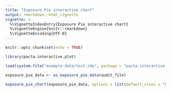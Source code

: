 ```yaml
---
title: "Exposure Pie interactive chart"
output: rmarkdown::html_vignette
vignette: >
  %\VignetteIndexEntry{Exposure Pie interactive chart}
  %\VignetteEngine{knitr::rmarkdown}
  %\VignetteEncoding{UTF-8}
---
```


```r
knitr::opts_chunk$set(echo = TRUE)
```

```r
library(pacta.interactive.plot)

load(system.file("example-data/test.rda", package = "pacta.interactive.plot"))

exposure_pie_data <- as_exposure_pie_data(audit_file)

exposure_pie_chart(exposure_pie_data, options = list(default_class = "Listed Equity"))
```
